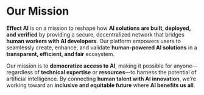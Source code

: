 # Our Mission
**Effect AI** is on a mission to reshape how **AI solutions are built, deployed, and verified** by providing a secure, decentralized network that bridges **human workers with AI developers**. Our platform empowers users to seamlessly create, enhance, and validate **human-powered AI solutions** in a **transparent, efficient, and fair** ecosystem.

Our mission is to **democratize access to AI**, making it possible for anyone—regardless of **technical expertise** or **resources**—to harness the potential of artificial intelligence. By connecting **human talent with AI innovation**, we’re working toward an **inclusive and equitable future** where **AI benefits us all**.